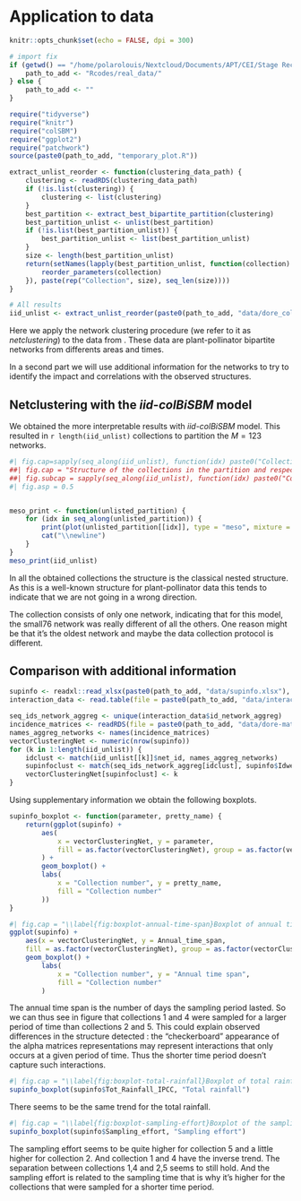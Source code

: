 # Application to \cite{doreRelativeEffectsAnthropogenic2021} data
\label{sec:application-to-dorerelativeeffectsanthropogenic2021-data}

```r
knitr::opts_chunk$set(echo = FALSE, dpi = 300)
```

```r
# import fix
if (getwd() == "/home/polarolouis/Nextcloud/Documents/APT/CEI/Stage Recherche Mathématiques/Depuis PC Portable/Stage MIA 2023/rapport-MIA-2023") {
    path_to_add <- "Rcodes/real_data/"
} else {
    path_to_add <- ""
}
```

```r
require("tidyverse")
require("knitr")
require("colSBM")
require("ggplot2")
require("patchwork")
source(paste0(path_to_add, "temporary_plot.R"))
```

```r
extract_unlist_reorder <- function(clustering_data_path) {
    clustering <- readRDS(clustering_data_path)
    if (!is.list(clustering)) {
        clustering <- list(clustering)
    }
    best_partition <- extract_best_bipartite_partition(clustering)
    best_partition_unlist <- unlist(best_partition)
    if (!is.list(best_partition_unlist)) {
        best_partition_unlist <- list(best_partition_unlist)
    }
    size <- length(best_partition_unlist)
    return(setNames(lapply(best_partition_unlist, function(collection) {
        reorder_parameters(collection)
    }), paste(rep("Collection", size), seq_len(size))))
}
```

```r
# All results
iid_unlist <- extract_unlist_reorder(paste0(path_to_add, "data/dore_collection_clustering_nb_run1_iid_123networks_24-05-23-21:40:42.Rds"))
```

Here we apply the network clustering procedure (we refer to it as *netclustering*)
to the data from \cite{doreRelativeEffectsAnthropogenic2021}. These data are
plant-pollinator bipartite networks from differents areas and times.

In a second part we will use additional information for the networks to
try to identify the impact and correlations with the observed structures.

## Netclustering with the $iid\text{-}colBiSBM$ model
We obtained the more interpretable results with $iid\text{-}colBiSBM$ model.
This resulted in `r length(iid_unlist)` collections to partition the $M = 123$
networks.

```r
#| fig.cap=sapply(seq_along(iid_unlist), function(idx) paste0("Collection N°", idx)),
##| fig.cap = "Structure of the collections in the partition and respective proportions of blocks",
##| fig.subcap = sapply(seq_along(iid_unlist), function(idx) paste0("Collection N°", idx)),
#| fig.asp = 0.5


meso_print <- function(unlisted_partition) {
    for (idx in seq_along(unlisted_partition)) {
        print(plot(unlisted_partition[[idx]], type = "meso", mixture = TRUE) + ggtitle(paste("Collection ", idx)))
        cat("\\newline")
    }
}
meso_print(iid_unlist)

```

In all the obtained collections the structure is the classical nested structure.
As this is a well-known structure for plant-pollinator data this tends to 
indicate that we are not going in a wrong direction.

The \nth{3} collection consists of only one network, indicating that for this
model, the small76 network was really different of all the others. 
One reason might be that it's the oldest network and maybe the data collection
protocol is different.

## Comparison with additional information

```r
supinfo <- readxl::read_xlsx(paste0(path_to_add, "data/supinfo.xlsx"), sheet = 2)
interaction_data <- read.table(file = paste0(path_to_add, "data/interaction-data.txt"), sep = "\t", header = TRUE)

seq_ids_network_aggreg <- unique(interaction_data$id_network_aggreg)
incidence_matrices <- readRDS(file = paste0(path_to_add, "data/dore-matrices.Rds"))
names_aggreg_networks <- names(incidence_matrices)
vectorClusteringNet <- numeric(nrow(supinfo))
for (k in 1:length(iid_unlist)) {
    idclust <- match(iid_unlist[[k]]$net_id, names_aggreg_networks)
    supinfoclust <- match(seq_ids_network_aggreg[idclust], supinfo$Idweb)
    vectorClusteringNet[supinfoclust] <- k
}
```

Using supplementary information we obtain the following boxplots.


```r
supinfo_boxplot <- function(parameter, pretty_name) {
    return(ggplot(supinfo) +
        aes(
            x = vectorClusteringNet, y = parameter,
            fill = as.factor(vectorClusteringNet), group = as.factor(vectorClusteringNet)
        ) +
        geom_boxplot() +
        labs(
            x = "Collection number", y = pretty_name,
            fill = "Collection number"
        ))
}
```

```r
#| fig.cap = "\\label{fig:boxplot-annual-time-span}Boxplot of annual time span in function of the collection number"
ggplot(supinfo) +
    aes(x = vectorClusteringNet, y = Annual_time_span,
    fill = as.factor(vectorClusteringNet), group = as.factor(vectorClusteringNet)) +
    geom_boxplot() +
        labs(
            x = "Collection number", y = "Annual time span",
            fill = "Collection number"
        )
```

The annual time span is the number of days the sampling period lasted. So we can
thus see in figure \ref{fig:boxplot-annual-time-span} that collections 1 and 4 were
sampled for a larger period of time than collections 2 and 5.
This could explain observed differences in the structure detected : the 
"checkerboard" appearance of the alpha matrices representations may represent 
interactions that only occurs at a given period of time.
Thus the shorter time period doesn't capture such interactions.

```r
#| fig.cap = "\\label{fig:boxplot-total-rainfall}Boxplot of total rainfall in function of the collection number"
supinfo_boxplot(supinfo$Tot_Rainfall_IPCC, "Total rainfall")
```

There seems to be the same trend for the total rainfall.

```r
#| fig.cap = "\\label{fig:boxplot-sampling-effort}Boxplot of the sampling effort in function of the collection number"
supinfo_boxplot(supinfo$Sampling_effort, "Sampling effort")
```

The sampling effort seems to be quite higher for collection 5 and a little
higher for collection 2. And collection 1 and 4 have the inverse trend. The
separation between collections 1,4 and 2,5 seems to still hold. And the sampling
effort is related to the sampling time that is why it's higher for the 
collections that were sampled for a shorter time period.